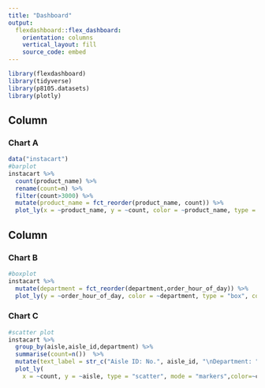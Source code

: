 ```yaml
---
title: "Dashboard"
output: 
  flexdashboard::flex_dashboard:
    orientation: columns
    vertical_layout: fill
    source_code: embed
---
```


```r
library(flexdashboard)
library(tidyverse)
library(p8105.datasets)
library(plotly)
```

Column {data-width=600}
-----------------------------------------------------------------------

### Chart A

```r
data("instacart")
#barplot
instacart %>%
  count(product_name) %>% 
  rename(count=n) %>%
  filter(count>3000) %>%
  mutate(product_name = fct_reorder(product_name, count)) %>% 
  plot_ly(x = ~product_name, y = ~count, color = ~product_name, type = "bar", colors = "viridis")
```

Column {data-width=400}
-----------------------------------------------------------------------

### Chart B

```r
#boxplot
instacart %>%
  mutate(department = fct_reorder(department,order_hour_of_day)) %>% 
  plot_ly(y = ~order_hour_of_day, color = ~department, type = "box", colors = "viridis")
```

### Chart C

```r
#scatter plot
instacart %>%
  group_by(aisle,aisle_id,department) %>%
  summarise(count=n())  %>%
  mutate(text_label = str_c("Aisle ID: No.", aisle_id, "\nDepartment: ", department)) %>% 
  plot_ly(
    x = ~count, y = ~aisle, type = "scatter", mode = "markers",color=~count, text = ~text_label, alpha = 0.5)
```
